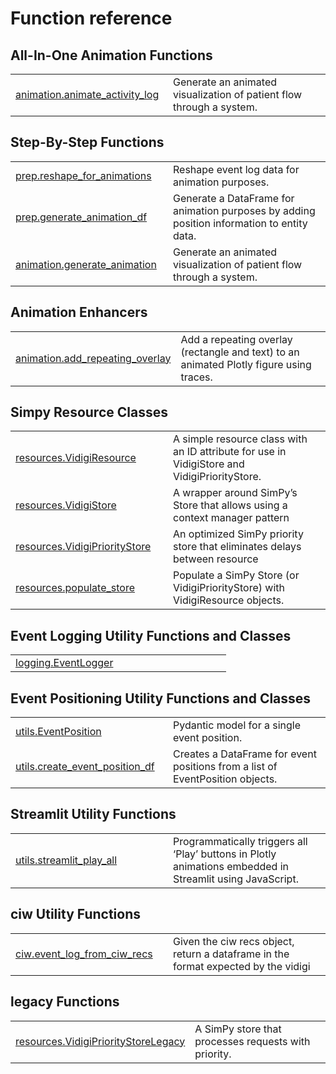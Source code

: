 # Function reference {.doc .doc-index}

## All-In-One Animation Functions



| | |
| --- | --- |
| [animation.animate_activity_log](animation.animate_activity_log.qmd#vidigi.animation.animate_activity_log) |     Generate an animated visualization of patient flow through a system. |

## Step-By-Step Functions



| | |
| --- | --- |
| [prep.reshape_for_animations](prep.reshape_for_animations.qmd#vidigi.prep.reshape_for_animations) | Reshape event log data for animation purposes. |
| [prep.generate_animation_df](prep.generate_animation_df.qmd#vidigi.prep.generate_animation_df) | Generate a DataFrame for animation purposes by adding position information to entity data. |
| [animation.generate_animation](animation.generate_animation.qmd#vidigi.animation.generate_animation) |     Generate an animated visualization of patient flow through a system. |

## Animation Enhancers



| | |
| --- | --- |
| [animation.add_repeating_overlay](animation.add_repeating_overlay.qmd#vidigi.animation.add_repeating_overlay) |  Add a repeating overlay (rectangle and text) to an animated Plotly figure using traces. |

## Simpy Resource Classes



| | |
| --- | --- |
| [resources.VidigiResource](resources.VidigiResource.qmd#vidigi.resources.VidigiResource) | A simple resource class with an ID attribute for use in VidigiStore and VidigiPriorityStore. |
| [resources.VidigiStore](resources.VidigiStore.qmd#vidigi.resources.VidigiStore) | A wrapper around SimPy's Store that allows using a context manager pattern |
| [resources.VidigiPriorityStore](resources.VidigiPriorityStore.qmd#vidigi.resources.VidigiPriorityStore) | An optimized SimPy priority store that eliminates delays between resource |
| [resources.populate_store](resources.populate_store.qmd#vidigi.resources.populate_store) | Populate a SimPy Store (or VidigiPriorityStore) with VidigiResource objects. |

## Event Logging Utility Functions and Classes



| | |
| --- | --- |
| [logging.EventLogger](logging.EventLogger.qmd#vidigi.logging.EventLogger) |  |

## Event Positioning Utility Functions and Classes



| | |
| --- | --- |
| [utils.EventPosition](utils.EventPosition.qmd#vidigi.utils.EventPosition) | Pydantic model for a single event position. |
| [utils.create_event_position_df](utils.create_event_position_df.qmd#vidigi.utils.create_event_position_df) | Creates a DataFrame for event positions from a list of EventPosition objects. |

## Streamlit Utility Functions



| | |
| --- | --- |
| [utils.streamlit_play_all](utils.streamlit_play_all.qmd#vidigi.utils.streamlit_play_all) | Programmatically triggers all 'Play' buttons in Plotly animations embedded in Streamlit using JavaScript. |

## ciw Utility Functions



| | |
| --- | --- |
| [ciw.event_log_from_ciw_recs](ciw.event_log_from_ciw_recs.qmd#vidigi.ciw.event_log_from_ciw_recs) | Given the ciw recs object, return a dataframe in the format expected by the vidigi |

## legacy Functions



| | |
| --- | --- |
| [resources.VidigiPriorityStoreLegacy](resources.VidigiPriorityStoreLegacy.qmd#vidigi.resources.VidigiPriorityStoreLegacy) | A SimPy store that processes requests with priority. |